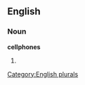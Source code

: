 
==English==

===Noun===
'''cellphones'''

# {{plural of|[[cellphone]]}}

[[Category:English plurals]]